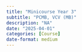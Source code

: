 ```yaml
---
title: "Minicourse Year 3"
subtitle: "PCMB, VCV (MB)"
description: "NA"
date: "2025-04-01"
categories: [Course]
date-format: medium 
---
```




